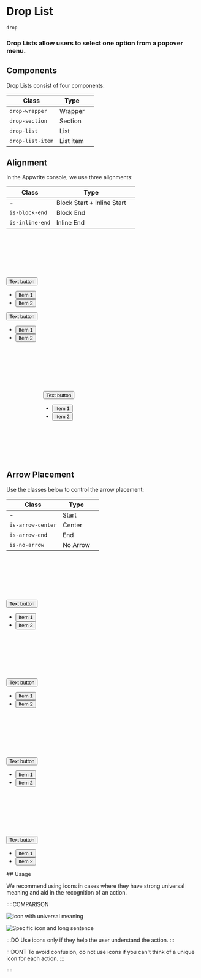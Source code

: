 # Drop List

`drop`

### Drop Lists allow users to select one option from a popover menu.

## Components

Drop Lists consist of four components:

| Class            | Type      |     |
| ---------------- | --------- | --- |
| `drop-wrapper`   | Wrapper   |     |
| `drop-section`   | Section   |     |
| `drop-list`      | List      |     |
| `drop-list-item` | List item |     |

## Alignment

In the Appwrite console, we use three alignments:

| Class           | Type                       |     |
| --------------- | -------------------------- | --- |
| -               | Block Start + Inline Start |     |
| `is-block-end`  | Block End                  |     |
| `is-inline-end` | Inline End                 |     |

<Preview vertical>
  <div class="drop-wrapper" style="margin-top: 8rem">
    <button class="transparent-button">
      <span class="text">Text button</span>
    </button>
    <div class="drop">
      <section class="drop-section">
        <ul class="drop-list">
          <li class="drop-list-item">
            <button class="drop-button">
              <span class="text">Item 1</span>
            </button>
          </li>
          <li class="drop-list-item">
            <button class="drop-button">
              <span class="text">Item 2</span>
            </button>
          </li>
        </ul>
      </section>
    </div>
  </div>

<div class="drop-wrapper">
  <button class="transparent-button">
    <span class="text">Text button</span>
  </button>
  <div class="drop is-block-end">
    <section class="drop-section">
      <ul class="drop-list">
        <li class="drop-list-item">
          <button class="drop-button">
            <span class="text">Item 1</span>
          </button>
        </li>
        <li class="drop-list-item">
          <button class="drop-button">
            <span class="text">Item 2</span>
          </button>
        </li>
      </ul>
    </section>
  </div>
</div>

<div class="drop-wrapper" style="margin: 8rem 0 8rem 6rem">
    <button class="transparent-button">
        <span class="text">Text button</span>
    </button>
    <div class="drop is-block-end is-inline-end is-arrow-end">
        <section class="drop-section">
            <ul class="drop-list">
                <li class="drop-list-item">
                    <button class="drop-button">
                        <span class="text">Item 1</span>
                    </button>
                </li>
                <li class="drop-list-item">
                    <button class="drop-button">
                        <span class="text">Item 2</span>
                    </button>
                </li>
            </ul>
        </section>
    </div>
</div>
</Preview>

## Arrow Placement

Use the classes below to control the arrow placement:

| Class             | Type     |     |
| ----------------- | -------- | --- |
| -                 | Start    |     |
| `is-arrow-center` | Center   |     |
| `is-arrow-end`    | End      |     |
| `is-no-arrow`     | No Arrow |     |

<Preview vertical>
  <div class="drop-wrapper" style="margin-top: 8rem">
    <button class="transparent-button">
      <span class="text">Text button</span>
    </button>
    <div class="drop">
      <section class="drop-section">
        <ul class="drop-list">
          <li class="drop-list-item">
            <button class="drop-button">
              <span class="text">Item 1</span>
            </button>
          </li>
          <li class="drop-list-item">
            <button class="drop-button">
              <span class="text">Item 2</span>
            </button>
          </li>
        </ul>
      </section>
    </div>
  </div>
  <div class="drop-wrapper" style="margin-top: 8rem">
    <button class="transparent-button">
      <span class="text">Text button</span>
    </button>
    <div class="drop is-arrow-center">
      <section class="drop-section">
        <ul class="drop-list">
          <li class="drop-list-item">
            <button class="drop-button">
              <span class="text">Item 1</span>
            </button>
          </li>
          <li class="drop-list-item">
            <button class="drop-button">
              <span class="text">Item 2</span>
            </button>
          </li>
        </ul>
      </section>
    </div>
  </div>
  <div class="drop-wrapper" style="margin-top: 8rem">
    <button class="transparent-button">
      <span class="text">Text button</span>
    </button>
    <div class="drop is-arrow-end">
      <section class="drop-section">
        <ul class="drop-list">
          <li class="drop-list-item">
            <button class="drop-button">
              <span class="text">Item 1</span>
            </button>
          </li>
          <li class="drop-list-item">
            <button class="drop-button">
              <span class="text">Item 2</span>
            </button>
          </li>
        </ul>
      </section>
    </div>
  </div>
  <div class="drop-wrapper" style="margin-top: 8rem">
    <button class="transparent-button">
      <span class="text">Text button</span>
    </button>
    <div class="drop is-no-arrow">
      <section class="drop-section">
        <ul class="drop-list">
          <li class="drop-list-item">
            <button class="drop-button">
              <span class="text">Item 1</span>
            </button>
          </li>
          <li class="drop-list-item">
            <button class="drop-button">
              <span class="text">Item 2</span>
            </button>
          </li>
        </ul>
      </section>
    </div>
  </div>
</Preview>
## Usage

We recommend using icons in cases where they have strong universal meaning and aid in the recognition of an action.

::::COMPARISON

![Icon with universal meaning](/images/button-do-1.svg)

![Specific icon and long sentence](/images/button-dont-1.png)

:::DO
Use icons only if they help the user understand the action.
:::

:::DONT
To avoid confusion, do not use icons if you can't think of a unique icon for each action.
:::

::::
